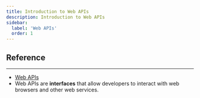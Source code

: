 ```yaml
---
title: Introduction to Web APIs
description: Introduction to Web APIs
sidebar:
  label: 'Web APIs'
  order: 1
---
```


## Reference
---
- [Web APIs](https://developer.mozilla.org/en-US/docs/Learn_web_development/Extensions/Client-side_APIs/Introduction)
- Web APIs are **interfaces** that allow developers to interact with web browsers and other web services.
